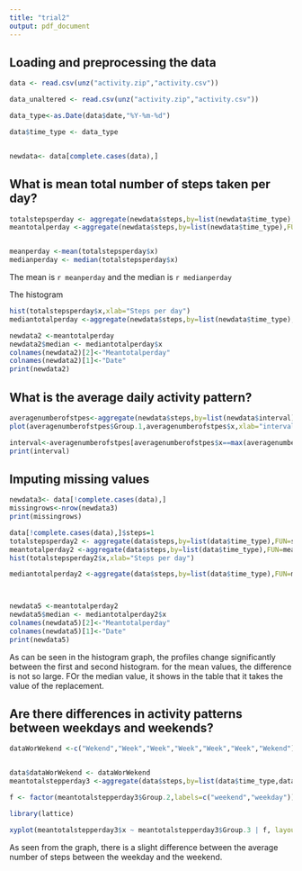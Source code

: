 ```yaml
---
title: "trial2"
output: pdf_document
---
```


## Loading and preprocessing the data

```r
data <- read.csv(unz("activity.zip","activity.csv"))

data_unaltered <- read.csv(unz("activity.zip","activity.csv"))

data_type<-as.Date(data$date,"%Y-%m-%d")

data$time_type <- data_type


newdata<- data[complete.cases(data),]
```


## What is mean total number of steps taken per day?
```r
totalstepsperday <- aggregate(newdata$steps,by=list(newdata$time_type),FUN=sum)
meantotalperday <-aggregate(newdata$steps,by=list(newdata$time_type),FUN=mean)


meanperday <-mean(totalstepsperday$x)
medianperday <- median(totalstepsperday$x)
```

The mean is `r meanperday` and the median is `r medianperday` 

The histogram
```r
hist(totalstepsperday$x,xlab="Steps per day")
mediantotalperday <-aggregate(newdata$steps,by=list(newdata$time_type),FUN=median)

newdata2 <-meantotalperday
newdata2$median <- mediantotalperday$x
colnames(newdata2)[2]<-"Meantotalperday"
colnames(newdata2)[1]<-"Date"
print(newdata2)

```
## What is the average daily activity pattern?
```r
averagenumberofstpes<-aggregate(newdata$steps,by=list(newdata$interval),FUN=mean)
plot(averagenumberofstpes$Group.1,averagenumberofstpes$x,xlab="interval",ylab="AverageNumberofSteps",type="l")

interval<-averagenumberofstpes[averagenumberofstpes$x==max(averagenumberofstpes$x),]$Group.1
print(interval)
```
## Imputing missing values
```r
newdata3<- data[!complete.cases(data),]
missingrows<-nrow(newdata3)
print(missingrows)

data[!complete.cases(data),]$steps=1
totalstepsperday2 <- aggregate(data$steps,by=list(data$time_type),FUN=sum)
meantotalperday2 <-aggregate(data$steps,by=list(data$time_type),FUN=mean)
hist(totalstepsperday2$x,xlab="Steps per day")

mediantotalperday2 <-aggregate(data$steps,by=list(data$time_type),FUN=median)



newdata5 <-meantotalperday2
newdata5$median <- mediantotalperday2$x
colnames(newdata5)[2]<-"Meantotalperday"
colnames(newdata5)[1]<-"Date"
print(newdata5)
```
As can be seen in the histogram graph, the profiles change significantly between the first and second histogram. for the mean values, the difference is not so large. FOr the median value, it shows in the table that it takes the value of the replacement.

## Are there differences in activity patterns between weekdays and weekends?

```r

dataWorWekend <-c("Wekend","Week","Week","Week","Week","Week","Wekend")[as.POSIXlt(data$time_type)$wday+1]


data$dataWorWekend <- dataWorWekend 
meantotalstepperday3 <-aggregate(data$steps,by=list(data$time_type,data$dataWorWekend,data$interval),FUN=mean)

f <- factor(meantotalstepperday3$Group.2,labels=c("weekend","weekday"))

library(lattice)

xyplot(meantotalstepperday3$x ~ meantotalstepperday3$Group.3 | f, layout=c(1,2),type='l')

```

As seen from the graph, there is a slight difference between the average number of steps between the weekday and the weekend.
